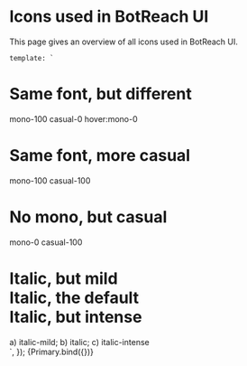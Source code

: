 <!--- Icons.stories.mdx -->


<Meta title="Reference/Typography" />

# Icons used in BotReach UI

This page gives an overview of all icons used in BotReach UI.

    template: `
<div class="text-white space-y-8">
    <div>
        <h1 class="text-2xl font-bold casual-0 mono-100">
            Same font, but different
        </h1>
        <span class="font-mono bg-grey-800 inline-block py-1 px-2 text-xs">mono-100 casual-0
            <span class="hidden text-red-500">hover:mono-0</span></span>
    </div>
    <div>
        <h1 class="text-2xl font-bold casual-100 mono-100">
            Same font, more casual
        </h1>
        <span class="font-mono bg-grey-800 inline-block py-1 px-2 text-xs">mono-100 casual-100</span>
    </div>
    <div>
        <h1 class="text-2xl font-bold casual-100 mono-0">
            No mono, but casual
        </h1>
        <span class="font-mono bg-grey-800 inline-block py-1 px-2 text-xs">mono-0 casual-100</span>
    </div>
    <div>
        <h1 class="text-2xl font-bold casual-100 mono-0">
            <span class="italic-mild">Italic, but mild</span><br />
            <span class="italic">Italic, the default</span><br />
            <span class="italic-intense">Italic, but intense</span>
        </h1>
        <span class="font-mono bg-grey-800 inline-block py-1 px-2 text-xs">a) italic-mild; b) italic; c)
            italic-intense</span>
    </div>
</div>
      `,
});


<Story name="All">
  {Primary.bind({})}
</Story>

